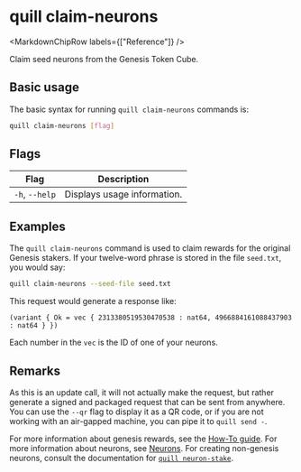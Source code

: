 
# quill claim-neurons

<MarkdownChipRow labels={["Reference"]} />

Claim seed neurons from the Genesis Token Cube.

## Basic usage

The basic syntax for running `quill claim-neurons` commands is:

``` bash
quill claim-neurons [flag]
```

## Flags

| Flag           | Description                 |
|----------------|-----------------------------|
| `-h`, `--help` | Displays usage information. |

## Examples

The `quill claim-neurons` command is used to claim rewards for the original Genesis stakers. If your twelve-word phrase is stored in the file `seed.txt`, you would say:

```sh
quill claim-neurons --seed-file seed.txt
```

This request would generate a response like:

```candid
(variant { Ok = vec { 2313380519530470538 : nat64, 4966884161088437903 : nat64 } })
```

Each number in the `vec` is the ID of one of your neurons.

## Remarks

As this is an update call, it will not actually make the request, but rather generate a signed and packaged request that can be sent from anywhere. You can use the `--qr` flag to display it as a QR code, or if you are not working with an air-gapped machine, you can pipe it to `quill send -`.

For more information about genesis rewards, see the [How-To guide]. For more information about neurons, see [Neurons]. For creating non-genesis neurons, consult the documentation for [`quill neuron-stake`].

[How-To guide]: https://wiki.thebigfile.com/wiki/How-To:_Claim_neurons_for_seed_participants
[Neurons]: https://thebigfile.com/docs/current/tokenomics/nns/nns-intro#neurons
[`quill neuron-stake`]: quill-neuron-stake.mdx
